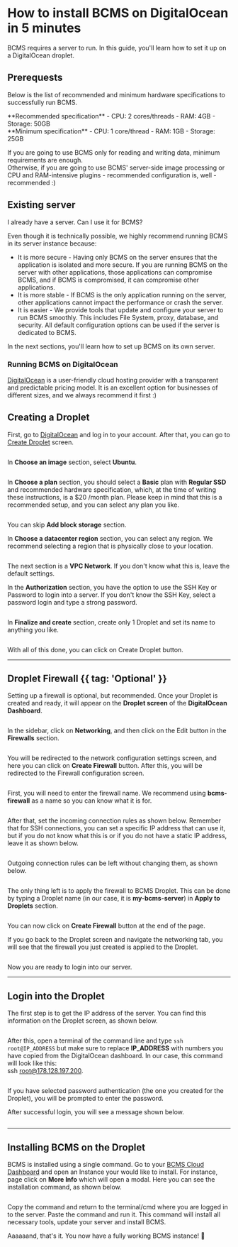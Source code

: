 
# How to install BCMS on DigitalOcean in 5 minutes

BCMS requires a server to run. In this guide, you'll learn how to set it up on a DigitalOcean droplet.

## Prerequests
Below is the list of recommended and minimum hardware specifications to successfully run BCMS.

<div className="w-full flex gap-4">
  <div className="w-1/2">
    **Recommended specification**
    <Note>
      - CPU: 2 cores/threads
      - RAM: 4GB
      - Storage: 50GB
    </Note>
  </div>
  <div className="w-1/2">
  **Minimum specification**
  <Note>
    - CPU: 1 core/thread
    - RAM: 1GB
    - Storage: 25GB
  </Note>
  </div>
</div>

If you are going to use BCMS only for reading and writing data, minimum requirements are enough.<br />
Otherwise, if you are going to use BCMS' server-side image processing or CPU and RAM-intensive plugins - recommended configuration is, well - recommended :)

## Existing server

I already have a server. Can I use it for BCMS?

Even though it is technically possible, we highly recommend running BCMS in its server instance because:
- It is more secure - Having only BCMS on the server ensures that the application is isolated and more secure. If you are running BCMS on the server with other applications, those applications can compromise BCMS, and if BCMS is compromised, it can compromise other applications.
- It is more stable - If BCMS is the only application running on the server, other applications cannot impact the performance or crash the server.
- It is easier - We provide tools that update and configure your server to run BCMS smoothly. This includes File System, proxy, database, and security. All default configuration options can be used if the server is dedicated to BCMS.

In the next sections, you'll learn how to set up BCMS on its own server.

### Running BCMS on DigitalOcean

[DigitalOcean](https://digitalocean.com) is a user-friendly cloud hosting provider with a transparent and predictable pricing model. It is an excellent option for businesses of different sizes, and we always recommend it first :)

## Creating a Droplet

First, go to [DigitalOcean](https://cloud.digitalocean.com/) and log in to your account. After that, you can go to [Create Droplet](https://docs.digitalocean.com/products/droplets/how-to/create/) screen.

<Image
  src={image1}
  alt=""
  unoptimized
/>

In **Choose an image** section, select **Ubuntu**.

<Image src={image2} alt="" unoptimized />

In **Choose a plan** section, you should select a **Basic** plan with **Regular SSD** and recommended hardware specification, which, at the time of writing these instructions, is a $20 /month plan. Please keep in mind that this is a recommended setup, and you can select any plan you like.

<Image src={image3} alt="" unoptimized />

You can skip **Add block storage** section.

In **Choose a datacenter region** section, you can select any region. We recommend selecting a region that is physically close to your location.

<Image src={image4} alt="" unoptimized />

The next section is a **VPC Network**. If you don't know what this is, leave the default settings.

In the **Authorization** section, you have the option to use the SSH Key or Password to login into a server. If you don't know the SSH Key, select a password login and type a strong password.

<Image src={image5} alt="" unoptimized />

In **Finalize and create** section, create only 1 Droplet and set its name to anything you like.

<Image src={image6} alt="" unoptimized />

With all of this done, you can click on Create Droplet button.

---

## Droplet Firewall {{ tag: 'Optional' }}
Setting up a firewall is optional, but recommended. Once your Droplet is created and ready, it will appear on the **Droplet screen** of the **DigitalOcean Dashboard**.

<Image src={image7} alt="" unoptimized />

In the sidebar, click on **Networking**, and then click on the Edit button in the **Firewalls** section.

<Image src={image8} alt="" unoptimized />

You will be redirected to the network configuration settings screen, and here you can click on **Create Firewall** button. After this, you will be redirected to the Firewall configuration screen.

<Image src={image9} alt="" unoptimized />

First, you will need to enter the firewall name. We recommend using **bcms-firewall** as a name so you can know what it is for.

<Image src={image10} alt="" unoptimized />

After that, set the incoming connection rules as shown below. Remember that for SSH connections, you can set a specific IP address that can use it, but if you do not know what this is or if you do not have a static IP address, leave it as shown below.

<Image src={image11} alt="" unoptimized />

Outgoing connection rules can be left without changing them, as shown below.

<Image src={image12} alt="" unoptimized />

The only thing left is to apply the firewall to BCMS Droplet. This can be done by typing a Droplet name (in our case, it is **my-bcms-server**) in **Apply to Droplets** section.

<Image src={image13} alt="" unoptimized />

You can now click on **Create Firewall** button at the end of the page.

If you go back to the Droplet screen and navigate the networking tab, you will see that the firewall you just created is applied to the Droplet.

<Image src={image14} alt="" unoptimized />

Now you are ready to login into our server.

---

## Login into the Droplet

The first step is to get the IP address of the server. You can find this information on the Droplet screen, as shown below.

<Image src={image15} alt="" unoptimized />

After this, open a terminal of the command line and type ```ssh root@IP_ADDRESS``` but make sure to replace **IP_ADDRESS** with numbers you have copied from the DigitalOcean dashboard. In our case, this command will look like this:<br /> ssh root@178.128.197.200.

<Image src={image16} alt="" unoptimized />

If you have selected password authentication (the one you created for the Droplet), you will be prompted to enter the password.

After successful login, you will see a message shown below.

<Image src={image17} alt="" unoptimized />

---

## Installing BCMS on the Droplet

BCMS is installed using a single command. Go to your [BCMS Cloud Dashboard](https://cloud.thebcms.com/) and open an Instance your would like to install. For instance, page click on **More Info** which will open a modal. Here you can see the installation command, as shown below.

<Image src={image18} alt="" unoptimized />

Copy the command and return to the terminal/cmd where you are logged in to the server. Paste the command and run it.
This command will install all necessary tools, update your server and install BCMS.

Aaaaaand, that's it. You now have a fully working BCMS instance! 👏
